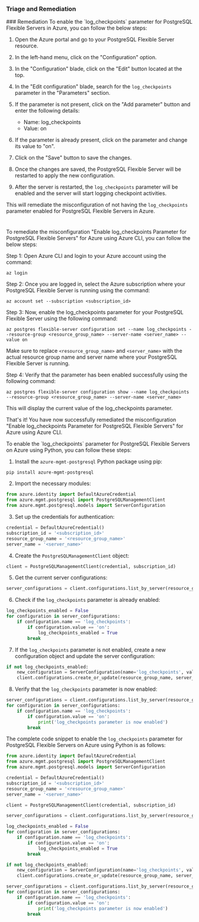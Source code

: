 
### Triage and Remediation
<Tabs>
<Tab title='Remediation'>
### Remediation

<AccordionGroup>
<Accordion title='Using Console' defaultOpen='true'>
To enable the `log_checkpoints` parameter for PostgreSQL Flexible Servers in Azure, you can follow the below steps:

1. Open the Azure portal and go to your PostgreSQL Flexible Server resource.

2. In the left-hand menu, click on the "Configuration" option.

3. In the "Configuration" blade, click on the "Edit" button located at the top.

4. In the "Edit configuration" blade, search for the `log_checkpoints` parameter in the "Parameters" section.

5. If the parameter is not present, click on the "Add parameter" button and enter the following details:
   - Name: log_checkpoints
   - Value: on

6. If the parameter is already present, click on the parameter and change its value to "on".

7. Click on the "Save" button to save the changes.

8. Once the changes are saved, the PostgreSQL Flexible Server will be restarted to apply the new configuration.

9. After the server is restarted, the `log_checkpoints` parameter will be enabled and the server will start logging checkpoint activities.

This will remediate the misconfiguration of not having the `log_checkpoints` parameter enabled for PostgreSQL Flexible Servers in Azure.

#
</Accordion>

<Accordion title='Using CLI'>
To remediate the misconfiguration "Enable log_checkpoints Parameter for PostgreSQL Flexible Servers" for Azure using Azure CLI, you can follow the below steps:

Step 1: Open Azure CLI and login to your Azure account using the command:

```
az login
```

Step 2: Once you are logged in, select the Azure subscription where your PostgreSQL Flexible Server is running using the command:

```
az account set --subscription <subscription_id>
```

Step 3: Now, enable the log_checkpoints parameter for your PostgreSQL Flexible Server using the following command:

```
az postgres flexible-server configuration set --name log_checkpoints --resource-group <resource_group_name> --server-name <server_name> --value on
```

Make sure to replace `<resource_group_name>` and `<server_name>` with the actual resource group name and server name where your PostgreSQL Flexible Server is running.

Step 4: Verify that the parameter has been enabled successfully using the following command:

```
az postgres flexible-server configuration show --name log_checkpoints --resource-group <resource_group_name> --server-name <server_name>
```

This will display the current value of the log_checkpoints parameter.

That's it! You have now successfully remediated the misconfiguration "Enable log_checkpoints Parameter for PostgreSQL Flexible Servers" for Azure using Azure CLI.
</Accordion>

<Accordion title='Using Python'>
To enable the `log_checkpoints` parameter for PostgreSQL Flexible Servers on Azure using Python, you can follow these steps:

1. Install the `azure-mgmt-postgresql` Python package using pip:

```
pip install azure-mgmt-postgresql
```

2. Import the necessary modules:

```python
from azure.identity import DefaultAzureCredential
from azure.mgmt.postgresql import PostgreSQLManagementClient
from azure.mgmt.postgresql.models import ServerConfiguration
```

3. Set up the credentials for authentication:

```python
credential = DefaultAzureCredential()
subscription_id = '<subscription_id>'
resource_group_name = '<resource_group_name>'
server_name = '<server_name>'
```

4. Create the `PostgreSQLManagementClient` object:

```python
client = PostgreSQLManagementClient(credential, subscription_id)
```

5. Get the current server configurations:

```python
server_configurations = client.configurations.list_by_server(resource_group_name, server_name)
```

6. Check if the `log_checkpoints` parameter is already enabled:

```python
log_checkpoints_enabled = False
for configuration in server_configurations:
    if configuration.name == 'log_checkpoints':
        if configuration.value == 'on':
            log_checkpoints_enabled = True
        break
```

7. If the `log_checkpoints` parameter is not enabled, create a new configuration object and update the server configuration:

```python
if not log_checkpoints_enabled:
    new_configuration = ServerConfiguration(name='log_checkpoints', value='on')
    client.configurations.create_or_update(resource_group_name, server_name, 'log_checkpoints', new_configuration)
```

8. Verify that the `log_checkpoints` parameter is now enabled:

```python
server_configurations = client.configurations.list_by_server(resource_group_name, server_name)
for configuration in server_configurations:
    if configuration.name == 'log_checkpoints':
        if configuration.value == 'on':
            print('log_checkpoints parameter is now enabled')
        break
```

The complete code snippet to enable the `log_checkpoints` parameter for PostgreSQL Flexible Servers on Azure using Python is as follows:

```python
from azure.identity import DefaultAzureCredential
from azure.mgmt.postgresql import PostgreSQLManagementClient
from azure.mgmt.postgresql.models import ServerConfiguration

credential = DefaultAzureCredential()
subscription_id = '<subscription_id>'
resource_group_name = '<resource_group_name>'
server_name = '<server_name>'

client = PostgreSQLManagementClient(credential, subscription_id)

server_configurations = client.configurations.list_by_server(resource_group_name, server_name)

log_checkpoints_enabled = False
for configuration in server_configurations:
    if configuration.name == 'log_checkpoints':
        if configuration.value == 'on':
            log_checkpoints_enabled = True
        break

if not log_checkpoints_enabled:
    new_configuration = ServerConfiguration(name='log_checkpoints', value='on')
    client.configurations.create_or_update(resource_group_name, server_name, 'log_checkpoints', new_configuration)

server_configurations = client.configurations.list_by_server(resource_group_name, server_name)
for configuration in server_configurations:
    if configuration.name == 'log_checkpoints':
        if configuration.value == 'on':
            print('log_checkpoints parameter is now enabled')
        break
```
</Accordion>

</AccordionGroup>
</Tab>
</Tabs>
